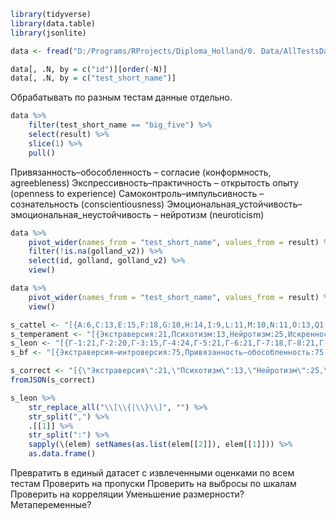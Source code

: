 
```r
library(tidyverse)
library(data.table)
library(jsonlite)
```

```r
data <- fread("D:/Programs/RProjects/Diploma_Holland/0. Data/AllTestsData_092024.csv")
```

```r
data[, .N, by = c("id")][order(-N)]
data[, .N, by = c("test_short_name")]
```

Обрабатывать по разным тестам данные отдельно. 
```r
data %>% 
    filter(test_short_name == "big_five") %>% 
    select(result) %>% 
    slice(1) %>% 
    pull()
```
Привязанность–обособленность -- согласие (конформность, agreebleness)
Экспрессивность–практичность --  открытость опыту (openness to experience)
Самоконтроль–импульсивность -- сознательность (conscientiousness)
Эмоциональная_устойчивость–эмоциональная_неустойчивость -- нейротизм (neuroticism)


```r
data %>% 
    pivot_wider(names_from = "test_short_name", values_from = result) %>% 
    filter(!is.na(golland_v2)) %>%
    select(id, golland, golland_v2) %>%
    view()

data %>% 
    pivot_wider(names_from = "test_short_name", values_from = result) %>% 
    view()
```


```r
s_cattel <- "[{A:6,C:13,E:15,F:18,G:10,H:14,I:9,L:11,M:10,N:11,O:13,Q1:12,Q2:11,Q3:8,Q4:10,B:6}]"
s_temperament <- "[{Экстраверсия:21,Психотизм:13,Нейротизм:25,Искренность:8}]"
s_leon <- "[{Г-1:21,Г-2:20,Г-3:15,Г-4:24,Г-5:21,Г-6:21,Г-7:18,Г-8:21,Г-9:12,Г-10:12}]"
s_bf <- "[{Экстраверсия–интроверсия:75,Привязанность–обособленность:75,Самоконтроль–импульсивность:75,Эмоциональная_устойчивость–эмоциональная_неустойчивость:74,Экспрессивность–практичность:75},{q_id:75,time:1646905559155,items:[{content:Зачем?,a_id:0}],state:accepted}]"

s_correct <- "[{\"Экстраверсия\":21,\"Психотизм\":13,\"Нейротизм\":25,\"Искренность\":8}]"
fromJSON(s_correct)
```

```r
s_leon %>% 
    str_replace_all("\\[\\{|\\}\\]", "") %>% 
    str_split(",") %>% 
    .[[1]] %>%
    str_split(":") %>% 
    sapply(\(elem) setNames(as.list(elem[[2]]), elem[[1]])) %>% 
    as.data.frame()
```

Превратить в единый датасет с извлеченными оценками по всем тестам
Проверить на пропуски
Проверить на выбросы по шкалам
Проверить на корреляции
Уменьшение размерности?
Метапеременные?
